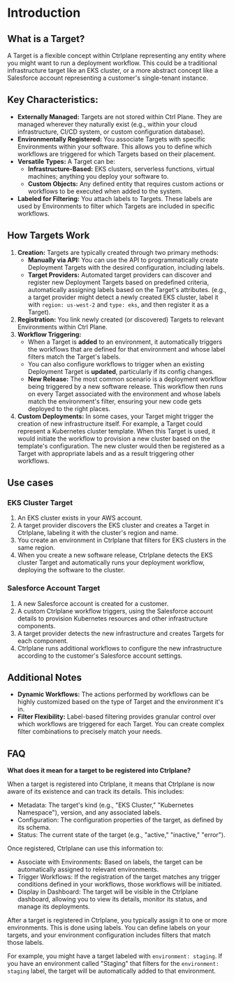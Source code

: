 # Introduction

## What is a Target?

A Target is a flexible concept within Ctrlplane representing any
entity where you might want to run a deployment workflow. This could be a
traditional infrastructure target like an EKS cluster, or a more abstract
concept like a Salesforce account representing a customer's single-tenant
instance.

## Key Characteristics:

- **Externally Managed:** Targets are not stored within Ctrl Plane.
  They are managed wherever they naturally exist (e.g., within your cloud
  infrastructure, CI/CD system, or custom configuration database).
- **Environmentally Registered:** You associate Targets with specific
  Environments within your software. This allows you to define which workflows
  are triggered for which Targets based on their placement.
- **Versatile Types:** A Target can be:
  - **Infrastructure-Based:** EKS clusters, serverless functions, virtual
    machines; anything you deploy your software to.
  - **Custom Objects:** Any defined entity that requires custom actions or
    workflows to be executed when added to the system.
- **Labeled for Filtering:** You attach labels to Targets. These
  labels are used by Environments to filter which Targets are
  included in specific workflows.

## How Targets Work

1. **Creation:** Targets are typically created through two primary
   methods:
   - **Manually via API:** You can use the API to programmatically create Deployment
     Targets with the desired configuration, including labels.
   - **Target Providers:** Automated target providers can discover and register new Deployment
     Targets based on predefined criteria, automatically assigning labels based
     on the Target's attributes. (e.g., a target provider might detect a
     newly created EKS cluster, label it with `region: us-west-2` and `type: eks`,
     and then register it as a Target).
2. **Registration:** You link newly created (or discovered) Targets
   to relevant Environments within Ctrl Plane.
3. **Workflow Triggering:**
   - When a Target is **added** to an environment, it automatically
     triggers the workflows that are defined for that environment and whose
     label filters match the Target's labels.
   - You can also configure workflows to trigger when an existing Deployment
     Target is **updated**, particularly if its config changes.
   - **New Release:** The most common scenario is a deployment workflow being
     triggered by a new software release. This workflow then runs on every
     Target associated with the environment and whose labels match
     the environment's filter, ensuring your new code gets deployed to the right
     places.
4. **Custom Deployments:** In some cases, your Target
   might trigger the creation of new infrastructure itself. For example, a
   Target could represent a Kubernetes cluster template. When this
   Target is used, it would initiate the workflow to provision a new
   cluster based on the template's configuration. The new cluster would then be
   registered as a Target with appropriate labels and as a result
   triggering other workflows.

## Use cases

### EKS Cluster Target

1. An EKS cluster exists in your AWS account.
2. A target provider discovers the EKS cluster and creates a Target in Ctrlplane, labeling it with the cluster's region and name.
3. You create an environment in Ctrlplane that filters for EKS clusters in the
   same region.
4. When you create a new software release, Ctrlplane detects the EKS cluster
   Target and automatically runs your deployment workflow, deploying
   the software to the cluster.

### Salesforce Account Target

1. A new Salesforce account is created for a customer.
2. A custom Ctrlplane workflow triggers, using the Salesforce account details to
   provision Kubernetes resources and other infrastructure components.
3. A target provider detects the new infrastructure and creates Targets for
   each component.
4. Ctrlplane runs additional workflows to configure the new infrastructure
   according to the customer's Salesforce account settings.

## Additional Notes

- **Dynamic Workflows:** The actions performed by workflows can be highly
  customized based on the type of Target and the environment it's in.
- **Filter Flexibility:** Label-based filtering provides granular control over
  which workflows are triggered for each Target. You can create
  complex filter combinations to precisely match your needs.

## FAQ

**What does it mean for a target to be registered into Ctrlplane?**

When a target is registered into Ctrlplane, it means that Ctrlplane
is now aware of its existence and can track its details. This includes:

- Metadata: The target's kind (e.g., "EKS Cluster," "Kubernetes
  Namespace"), version, and any associated labels.
- Configuration: The configuration properties of the target, as
  defined by its schema.
- Status: The current state of the target (e.g., "active,"
  "inactive," "error").

Once registered, Ctrlplane can use this information to:

- Associate with Environments: Based on labels, the target can be
  automatically assigned to relevant environments.
- Trigger Workflows: If the registration of the target matches any
  trigger conditions defined in your workflows, those workflows will be
  initiated.
- Display in Dashboard: The target will be visible in the Ctrlplane
  dashboard, allowing you to view its details, monitor its status, and manage
  its deployments.

After a target is registered in Ctrlplane, you typically assign it to
one or more environments. This is done using labels. You can define labels on
your targets, and your environment configuration includes filters
that match those labels.

For example, you might have a target labeled with `environment:
staging`. If you have an environment called "Staging" that filters for the
`environment: staging` label, the target will be automatically added
to that environment.
